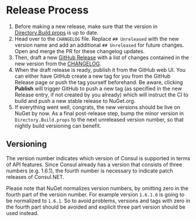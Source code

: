 # Release Process

1. Before making a new release, make sure that the version in [Directory.Build.props](https://github.com/G-Research/consuldotnet/blob/master/Directory.Build.props) is up to date.
2. Head over to the `CHANGELOG` file. Replace `## Unreleased` with the new version name and add an additional `## Unreleased` for future changes. Open and merge the PR for these changelog updates.
3. Then, draft a new [GitHub Release](https://github.com/G-Research/consuldotnet/releases) with a list of changes contained in the new version from the [CHANGELOG](https://github.com/G-Research/consuldotnet/blob/master/CHANGELOG.md).
4. When the draft release is ready, publish it from the GitHub web UI. You can either have GitHub create a new tag for you from the GitHub Release page or push the tag yourself beforehand.
Be aware, clicking **Publish** will trigger GitHub to push a new tag (as specified in the new Release entry, if not created by you already) which will instruct the CI to build and push a new stable release to NuGet.org.
5. If everything went well, congrats, the new versions should be live on NuGet by now. As a final post-release step, bump the minor version in `Directory.Build.props` to the next unreleased version number, so that nightly build versioning can benefit.

## Versioning

The version number indicates which version of Consul is supported in terms of API features.
Since Consul already has a version that consists of three numbers (e.g. 1.6.1), the fourth number is necessary to indicate patch releases of Consul.NET.

Please note that NuGet normalizes version numbers, by omitting zero in the fourth part of the version number.
For example version `1.6.1.0` is going to be normalized to `1.6.1`. So to avoid problems, versions and tags with zero in the fourth part should be avoided and explicit three part version should be used instead.
